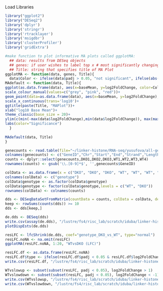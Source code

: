 Load Libraries
```r
library("ggplot2")
library("DESeq2")
library('dplyr')
library('stringr')
library('rtracklayer')
library('msigdbr')
library('clusterProfiler')
library('gridExtra')
```
 
```r
#make function to plot informative MA plots called ggplotMA: 
  ## data: results from DESeq objects
  ## genes: if user wishes to label top x # most significantly changing genes, can specify number 1:x
  ## Title: string that specifies title of MA Plot
ggplotMA <- function(data, genes, Title){
  data$Color <- ifelse(data$padj > 0.05, "not significant", ifelse(abs(data$log2FoldChange) > 1, "padj < 0.05 & LFC > 1", "padj < 0.05"))
MAdefault <- function(data, Title){
ggplot(as.data.frame(data), aes(x=baseMean, y=log2FoldChange, color=Color))+
scale_colour_manual(values=c("grey", "pink", "red"))+
geom_point(data=as.data.frame(data), aes(x=baseMean, y=log2FoldChange), size=0.2)+ 
scale_x_continuous(trans='log10')+
ggtitle(paste(Title, "MAPlot"))+
xlab("log10 Base Mean")+
theme_classic(base_size = 20)+
ylim(c(min(-max(data$log2FoldChange),min(data$log2FoldChange)), max(max(data$log2FoldChange),-min(data$log2FoldChange))))+ #centers y axis around 0
labs(color="Significance")
  }
  
MAdefault(data, Title) 
}
``` 
 
```r
genecounts <- read.table(file="~/linker-histone/RNA-seq/yusufova/all-genefeaturecounts.txt", header = TRUE)
colnames(genecounts) <- c("GeneID","Chr","Start","End","Strand","Length","DKO1","DKO2","DKO3","WT1","WT2","WT3","WT4")
counts <- dplyr::select(genecounts,DKO1,DKO2,DKO3,WT1,WT2,WT3,WT4)
rownames(counts) <- gsub('\\.[0-9]*$', '',genecounts$GeneID)

colData <- as.data.frame(x = c("DKO", "DKO", "DKO", "WT", "WT", "WT", "WT"))
colnames(colData) <- c("genotype")
colData$genotype <- as.factor(colData$genotype)
colData$genotype <- factor(colData$genotype,levels = c("WT", "DKO"))
rownames(colData) <- colnames(counts)

dds <- DESeqDataSetFromMatrix(countData = counts, colData = colData, design = ~genotype)
keep <- rowSums(counts(dds)) >= 10
dds <- dds[keep,]

de.dds <- DESeq(dds)
write.csv(assay(de.dds), "/lustre/fs4/risc_lab/scratch/iduba/linker-histone/RNA-seq/yusufova/DESeq2_results/dds_raw_counts_matrix-noctrl.csv")
plotDispEsts(de.dds)

resLFC <- lfcShrink(de.dds, coef="genotype_DKO_vs_WT", type="normal")
resLFC.noNA <- na.omit(resLFC)
ggplotMA(resLFC.noNA, 1:20, "WTvsDKO (LFC)")

resLFC.df <- as.data.frame(resLFC.noNA)
resLFC.df$type <- ifelse(resLFC.df$padj < 0.05 & resLFC.df$log2FoldChange > 1, "Up", ifelse(resLFC.df$padj < 0.05 & resLFC.df$log2FoldChange < -1, "Down", "Not significant"))
write.csv(resLFC.df, "/lustre/fs4/risc_lab/scratch/iduba/linker-histone/RNA-seq/yusufova/DESeq2_results/WTvsDKO-noctrl.csv")

WTvslowup <- subset(subset(resLFC, padj < 0.05), log2FoldChange > 1)
WTvslowdown <- subset(subset(resLFC, padj < 0.05), log2FoldChange < -1)
write.csv(WTvslowup, "/lustre/fs4/risc_lab/scratch/iduba/linker-histone/RNA-seq/yusufova/DESeq2_results/WTvsDKOup-noctrl.csv")
write.csv(WTvslowdown, "/lustre/fs4/risc_lab/scratch/iduba/linker-histone/RNA-seq/yusufova/DESeq2_results/WTvsDKOdown-noctrl.csv")
```
